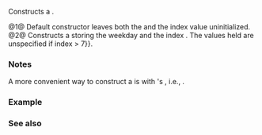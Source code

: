 {{cpp/chrono/weekday_indexed/title|1=weekday_indexed}}
{{cpp/chrono/weekday_indexed/navbar}}
{{dcl begin}}
{{dcl|num=1|since=c++20|1=
weekday_indexed() = default;
}}
{{dcl|num=2|since=c++20|
constexpr weekday_indexed( const std::chrono::weekday&amp; wd, unsigned index ) noexcept;
}}
{{dcl end}}

Constructs a {{tt|weekday_indexed}}.

@1@ Default constructor leaves both the {{lc|std::chrono::weekday}} and the index value uninitialized.
@2@ Constructs a {{lc|std::chrono::weekday_indexed|weekday_indexed}} storing the weekday {{c|wd}} and the index {{c|index}}. The values held are unspecified if {{c|1=!wd.ok() {{!!}} index &gt; 7}}.

===Notes===
A more convenient way to construct a {{lc|std::chrono::weekday_indexed|weekday_indexed}} is with {{lc|std::chrono::weekday|weekday}}'s {{c|operator[]}}, i.e., {{c|wd[index]}}.

===Example===
{{example
|code=
#include &lt;chrono&gt;
#include &lt;iostream&gt;
using namespace std::chrono;

int main()
{
    constexpr auto third_friday = weekday_indexed(Friday, 3); // uses constructor (2)
    static_assert(third_friday == Friday[3]);

    weekday_indexed wdi = Tuesday[2]; // represents the 2nd Tuesday
    std::cout &lt;&lt; year_month_day{ wdi / October / 2019y } &lt;&lt; '\n';
}
|p=true
|output=
2019-10-08
}}

===See also===
{{dsc begin}}
{{dsc inc|cpp/chrono/weekday/dsc operator at}}
{{dsc end}}

{{langlinks|de|es|ja|ru|zh}}